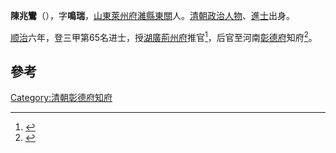 '''陳兆鸞'''（{{bd|1623年||？}}），字'''鳴瑞'''，[[山東|山東]][[萊州府|萊州府]][[濰縣|濰縣]][[東關|東關]]人。[[清朝|清朝]][[政治人物|政治人物]]、[[進士|進士]]出身。

[[顺治|顺治]]六年，登三甲第65名进士，授[[湖廣|湖廣]][[荊州府|荊州府]]推官<ref>{{cite book|author1=王功仁主编|title=山东省科考名录汇编·清代 下|date=2005年11月|publisher=北京：华文出版社|isbn=7-5075-1575-3|pages=786|accessdate=2016-05-10}}</ref>，后官至河南[[彰德府|彰德府]]知府<ref>{{cite book|editor=李进莉，潘荣胜|title=清代山东进士|date=2009年11月|publisher=济南：齐鲁书社|isbn=978-7-5333-2306-6|pages=393|accessdate=2016-05-10}}</ref>。

==參考==
{{reflist}}
{{清朝人物小作品}}
{{順治六年己丑科殿試金榜}}
[[Category:清朝彰德府知府|Category:清朝彰德府知府]]